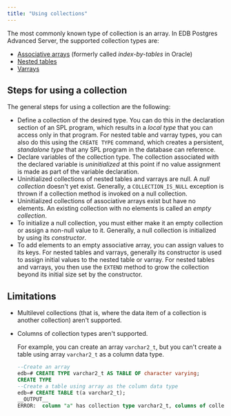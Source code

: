 ```yaml
---
title: "Using collections"
---
```


The most commonly known type of collection is an array. In EDB Postgres Advanced Server, the supported collection types are: 
- [Associative arrays](01_associative_arrays) (formerly called *index-by-tables* in Oracle) 
- [Nested tables](02_nested_tables)
- [Varrays](03_varrays)

## Steps for using a collection

The general steps for using a collection are the following:

-   Define a collection of the desired type. You can do this in the declaration section of an SPL program, which results in a *local type* that you can access only in that program. For nested table and varray types, you can also do this using the `CREATE TYPE` command, which creates a persistent, *standalone type* that any SPL program in the database can reference.
-   Declare variables of the collection type. The collection associated with the declared variable is *uninitialized* at this point if no value assignment is made as part of the variable declaration.
-   Uninitialized collections of nested tables and varrays are null. A *null collection* doesn't yet exist. Generally, a `COLLECTION_IS_NULL` exception is thrown if a collection method is invoked on a null collection.
-   Uninitialized collections of associative arrays exist but have no elements. An existing collection with no elements is called an *empty collection*.
-   To initialize a null collection, you must either make it an empty collection or assign a non-null value to it. Generally, a null collection is initialized by using its *constructor*.
-   To add elements to an empty associative array, you can assign values to its keys. For nested tables and varrays, generally its constructor is used to assign initial values to the nested table or varray. For nested tables and varrays, you then use the `EXTEND` method to grow the collection beyond its initial size set by the constructor.

## Limitations

- Multilevel collections (that is, where the data item of a collection is another collection) aren't supported.

- Columns of collection types aren't supported.

  For example, you can create an array `varchar2_t`, but you can't create a table using array `varchar2_t` as a column data type.

  ```sql
  --Create an array 
  edb=# CREATE TYPE varchar2_t AS TABLE OF character varying;
  CREATE TYPE
  --Create a table using array as the column data type
  edb=# CREATE TABLE t(a varchar2_t);
  __OUTPUT__
  ERROR:  column "a" has collection type varchar2_t, columns of collection types are not supported.
  ```
